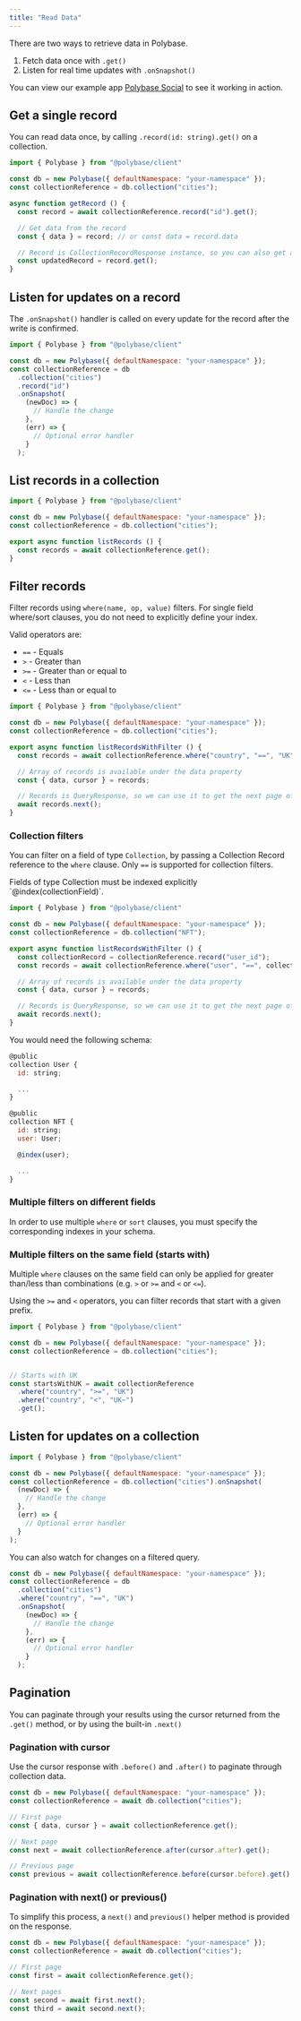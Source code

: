 ```yaml
---
title: "Read Data"
---
```


There are two ways to retrieve data in Polybase.

1. Fetch data once with `.get()`
2. Listen for real time updates with `.onSnapshot()`

You can view our example app
[Polybase Social](https://social.testnet.polybase.xyz) to see it working in
action.

## Get a single record

You can read data once, by calling `.record(id: string).get()` on a collection.

```js
import { Polybase } from "@polybase/client"

const db = new Polybase({ defaultNamespace: "your-namespace" });
const collectionReference = db.collection("cities");

async function getRecord () {
  const record = await collectionReference.record("id").get();

  // Get data from the record
  const { data } = record; // or const data = record.data

  // Record is CollectionRecordResponse instance, so you can also get again to refresh
  const updatedRecord = record.get();
}
```

## Listen for updates on a record

The `.onSnapshot()` handler is called on every update for the record after the
write is confirmed.

```js
import { Polybase } from "@polybase/client"

const db = new Polybase({ defaultNamespace: "your-namespace" });
const collectionReference = db
  .collection("cities")
  .record("id")
  .onSnapshot(
    (newDoc) => {
      // Handle the change
    },
    (err) => {
      // Optional error handler
    }
  );
```

## List records in a collection

```js
import { Polybase } from "@polybase/client"

const db = new Polybase({ defaultNamespace: "your-namespace" });
const collectionReference = db.collection("cities");

export async function listRecords () {
  const records = await collectionReference.get();
}
```

## Filter records

Filter records using `where(name, op, value)` filters. For single field where/sort clauses, you do not need to explicitly
define your index.

Valid operators are:

  - `==` - Equals
  - `>` - Greater than
  - `>=` - Greater than or equal to
  - `<` - Less than
  - `<=` - Less than or equal to


```js
import { Polybase } from "@polybase/client"

const db = new Polybase({ defaultNamespace: "your-namespace" });
const collectionReference = db.collection("cities");

export async function listRecordsWithFilter () {
  const records = await collectionReference.where("country", "==", "UK").get();

  // Array of records is available under the data property
  const { data, cursor } = records;

  // Records is QueryResponse, so we can use it to get the next page of results
  await records.next();
}
```

### Collection filters

You can filter on a field of type `Collection`, by passing a Collection Record reference to the `where` clause. Only
`==` is supported for collection filters.

<Note>
  Fields of type Collection must be indexed explicitly `@index(collectionField)`.
</Note>

```js
import { Polybase } from "@polybase/client"

const db = new Polybase({ defaultNamespace: "your-namespace" });
const collectionReference = db.collection("NFT");

export async function listRecordsWithFilter () {
  const collectionRecord = collectionReference.record("user_id");
  const records = await collectionReference.where("user", "==", collectionRecord).get();

  // Array of records is available under the data property
  const { data, cursor } = records;

  // Records is QueryResponse, so we can use it to get the next page of results
  await records.next();
}
```

You would need the following schema:

```js
@public
collection User {
  id: string;

  ...
}

@public
collection NFT {
  id: string;
  user: User;

  @index(user);

  ...
}
```


### Multiple filters on different fields

In order to use multiple `where` or `sort` clauses, you must specify the corresponding indexes in your schema. 

<Snippet file="indexes/multi-field-index.mdx" /> 



### Multiple filters on the same field (starts with)

Multiple `where` clauses on the same field can only be applied for greater than/less than combinations (e.g. `>` or `>=` and `<` or `<=`).

Using the `>=` and `<` operators, you can filter records that start with a given prefix.

```js
import { Polybase } from "@polybase/client"

const db = new Polybase({ defaultNamespace: "your-namespace" });
const collectionReference = db.collection("cities");


// Starts with UK
const startsWithUK = await collectionReference
  .where("country", ">=", "UK")
  .where("country", "<", "UK~")
  .get();
```


## Listen for updates on a collection

```js
import { Polybase } from "@polybase/client"

const db = new Polybase({ defaultNamespace: "your-namespace" });
const collectionReference = db.collection("cities").onSnapshot(
  (newDoc) => {
    // Handle the change
  },
  (err) => {
    // Optional error handler
  }
);
```

You can also watch for changes on a filtered query.

```js
const db = new Polybase({ defaultNamespace: "your-namespace" });
const collectionReference = db
  .collection("cities")
  .where("country", "==", "UK")
  .onSnapshot(
    (newDoc) => {
      // Handle the change
    },
    (err) => {
      // Optional error handler
    }
  );
```


## Pagination

You can paginate through your results using the cursor returned from the
`.get()` method, or by using the built-in `.next()` 

### Pagination with cursor 

Use the cursor response with `.before()` and `.after()` to paginate through
collection data.

```js
const db = new Polybase({ defaultNamespace: "your-namespace" });
const collectionReference = await db.collection("cities");

// First page
const { data, cursor } = await collectionReference.get();

// Next page
const next = await collectionReference.after(cursor.after).get();

// Previous page
const previous = await collectionReference.before(cursor.before).get();
```

### Pagination with next() or previous()

To simplify this process, a `next()` and `previous()` helper method is provided on the response.

```js
const db = new Polybase({ defaultNamespace: "your-namespace" });
const collectionReference = await db.collection("cities");

// First page
const first = await collectionReference.get();

// Next pages
const second = await first.next();
const third = await second.next();
```